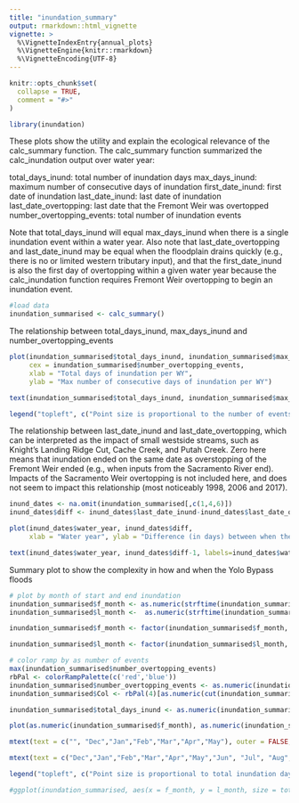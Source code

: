 ```yaml
---
title: "inundation_summary"
output: rmarkdown::html_vignette
vignette: >
  %\VignetteIndexEntry{annual_plots}
  %\VignetteEngine{knitr::rmarkdown}
  %\VignetteEncoding{UTF-8}
---
```


```r
knitr::opts_chunk$set(
  collapse = TRUE,
  comment = "#>"
)
```

```r
library(inundation)

```

These plots show the utility and explain the ecological relevance of the calc_summary function. The calc_summary function summarized the calc_inundation output over water year:

total_days_inund: total number of inundation days 
max_days_inund: maximum number of consecutive days of inundation 
first_date_inund: first date of inundation
last_date_inund: last date of inundation
last_date_overtopping: last date that the Fremont Weir was overtopped
number_overtopping_events: total number of inundation events

Note that total_days_inund will equal max_days_inund when there is a single inundation event within a water year. Also note that last_date_overtopping and last_date_inund may be equal when the floodplain drains quickly (e.g., there is no or limited western tributary input), and that the first_date_inund is also the first day of overtopping within a given water year because the calc_inundation function requires Fremont Weir overtopping to begin an inundation event. 

```r
#load data
inundation_summarised <- calc_summary()

```

The relationship between total_days_inund, max_days_inund and number_overtopping_events
```r

plot(inundation_summarised$total_days_inund, inundation_summarised$max_days_inund, 
     cex = inundation_summarised$number_overtopping_events,
     xlab = "Total days of inundation per WY",
     ylab = "Max number of consecutive days of inundation per WY")

text(inundation_summarised$total_days_inund, inundation_summarised$max_days_inund-3, labels=inundation_summarised$water_year)

legend("topleft", c("Point size is proportional to the number of events", "Water year is written under the point"))
```

The relationship between last_date_inund and last_date_overtopping, which can be interpreted as the impact of small westside streams, such as Knight's Landing Ridge Cut, Cache Creek, and Putah Creek. Zero here means that inundation ended on the same date as overstopping of the Fremont Weir ended (e.g., when inputs from the Sacramento River end). Impacts of the Sacramento Weir overtopping is not included here, and does not seem to impact this relationship (most noticeably 1998, 2006 and 2017).
```r
inund_dates <- na.omit(inundation_summarised[,c(1,4,6)])
inund_dates$diff <- inund_dates$last_date_inund-inund_dates$last_date_overtopping

plot(inund_dates$water_year, inund_dates$diff, 
     xlab = "Water year", ylab = "Difference (in days) between when the inundation and overtopping events end")

text(inund_dates$water_year, inund_dates$diff-1, labels=inund_dates$water_year)
```

Summary plot to show the complexity in how and when the Yolo Bypass floods
```r
# plot by month of start and end inundation
inundation_summarised$f_month <- as.numeric(strftime(inundation_summarised$first_date_inund,"%m"))
inundation_summarised$l_month <-  as.numeric(strftime(inundation_summarised$last_date_inund,"%m"))

inundation_summarised$f_month <- factor(inundation_summarised$f_month, levels = c(12,1,2,3,4,5),  labels = c("Dec","Jan","Feb","Mar","Apr","May"))

inundation_summarised$l_month <- factor(inundation_summarised$l_month, levels = c(12,1,2,3,4,5,6,7,8,9),  labels = c("Dec","Jan","Feb","Mar","Apr","May","Jun", "Jul", "Aug", "Sep"))

# color ramp by as number of events
max(inundation_summarised$number_overtopping_events)
rbPal <- colorRampPalette(c('red','blue'))
inundation_summarised$number_overtopping_events <- as.numeric(inundation_summarised$number_overtopping_events)
inundation_summarised$Col <- rbPal(4)[as.numeric(cut(inundation_summarised$number_overtopping_events,breaks = 4))]

inundation_summarised$total_days_inund <- as.numeric(inundation_summarised$total_days_inund)

plot(as.numeric(inundation_summarised$f_month), as.numeric(inundation_summarised$l_month), cex = inundation_summarised$total_days_inund/10, col = alpha(inundation_summarised$Col, 0.4), xlim = c(0,6), xlab = "Month of inundation start", ylab = "Month of inundation end", xaxt = "n", yaxt = "n", pch = 16)

mtext(text = c("", "Dec","Jan","Feb","Mar","Apr","May"), outer = FALSE, side = 1, las = 1, at = 0:6, line =1)

mtext(text = c("Dec","Jan","Feb","Mar","Apr","May","Jun", "Jul", "Aug", "Sep"), outer = FALSE, side = 2, las = 1, at = 1:10, line =1)

legend("topleft", c("Point size is proportional to total inundation days", "1 event", "4 events"), pch = 16, col = c("white", "#FF0000", "#0000FF"))

#ggplot(inundation_summarised, aes(x = f_month, y = l_month, size = total_days_inund, col = number_overtopping_events)) + geom_point()

```

